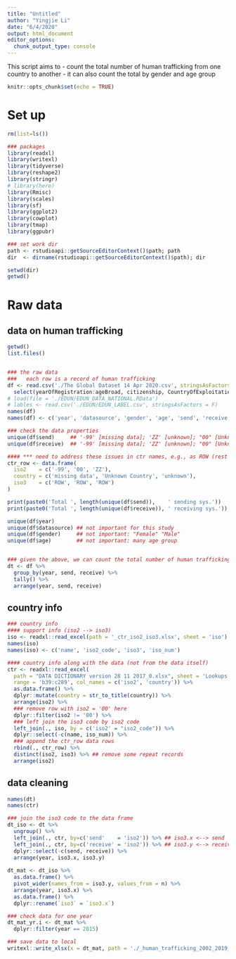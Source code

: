 ```yaml
---
title: "Untitled"
author: "Yingjie Li"
date: "6/4/2020"
output: html_document
editor_options: 
  chunk_output_type: console
---
```



  This script aims to
  - count the total number of human trafficking from one country to another
  - it can also count the total by gender and age group
  
  

```r
knitr::opts_chunk$set(echo = TRUE)
```


# Set up
```r
rm(list=ls())

### packages
library(readxl)
library(writexl)
library(tidyverse)
library(reshape2)
library(stringr)
# library(here)
library(Rmisc)
library(scales)
library(sf)
library(ggplot2)
library(cowplot)
library(tmap)
library(ggpubr)
```


```r
### set work dir
path <- rstudioapi::getSourceEditorContext()$path; path
dir  <- dirname(rstudioapi::getSourceEditorContext()$path); dir

setwd(dir)
getwd()

```


# Raw data
## data on human trafficking
```r
getwd()
list.files()


### the raw data
###   each row is a record of human trafficking
df <- read.csv('./The Global Dataset 14 Apr 2020.csv', stringsAsFactors = F) %>%
  select(yearOfRegistration:ageBroad, citizenship, CountryOfExploitation)
# load(file = './EDUN/EDUN_DATA_NATIONAL.RData')
# lables <- read.csv('./EDUN/EDUN_LABEL.csv', stringsAsFactors = F) 
names(df)
names(df) <- c('year', 'datasource', 'gender', 'age', 'send', 'receive')

### check the data properties
unique(df$send)     ## '-99' [missing data]; 'ZZ' [unknown]; "00" [Unknown Country]
unique(df$receive)  ## '-99' [missing data]; 'ZZ' [unknown]; "00" [Unknown Country]

#### *** need to address these issues in ctr names, e.g., as ROW (rest of the world)
ctr_row <- data.frame(
  iso2    = c('-99', '00', 'ZZ'),
  country = c('missing data', 'Unknown Country', 'unknown'),
  iso3    = c('ROW', 'ROW', 'ROW')
)

print(paste0('Total ', length(unique(df$send)),    ' sending sys.'))
print(paste0('Total ', length(unique(df$receive)), ' receiving sys.'))

unique(df$year)
unique(df$datasource) ## not important for this study
unique(df$gender)     ## not important: "Female" "Male" 
unique(df$age)        ## not important: many age group


### given the above, we can count the total number of human trafficking from country A to country B in each year 
dt <- df %>%
  group_by(year, send, receive) %>%
  tally() %>%
  arrange(year, send, receive)

```


## country info
```r
### country info 
#### support info (iso2 --> iso3)
iso <- readxl::read_excel(path = '_ctr_iso2_iso3.xlsx', sheet = 'iso')
names(iso)
names(iso) <- c('name', 'iso2_code', 'iso3', 'iso_num')

#### country info along with the data (not from the data itself)
ctr <- readxl::read_excel(
  path = "DATA DICTIONARY version 28 11 2017_0.xlsx", sheet = 'Lookups ', 
  range = 'b39:c289', col_names = c('iso2', 'country')) %>%
  as.data.frame() %>%
  dplyr::mutate(country = str_to_title(country)) %>%
  arrange(iso2) %>%
  ### remove row with iso2 = '00' here
  dplyr::filter(iso2 != '00') %>%
  ### left join the iso3 code by iso2 code
  left_join(., iso, by = c('iso2' = "iso2_code")) %>%
  dplyr::select(-c(name, iso_num)) %>%
  ### append the ctr_row data rows
  rbind(., ctr_row) %>%
  distinct(iso2, iso3) %>% ## remove some repeat records
  arrange(iso2)

```


## data cleaning
```r
names(dt)
names(ctr)

### join the iso3 code to the data frame
dt_iso <- dt %>%
  ungroup() %>%
  left_join(., ctr, by=c('send'    = 'iso2')) %>% ## iso3.x <--> send
  left_join(., ctr, by=c('receive' = 'iso2')) %>% ## iso3.y <--> receive
  dplyr::select(-c(send, receive)) %>%
  arrange(year, iso3.x, iso3.y)
  
dt_mat <- dt_iso %>%
  as.data.frame() %>%
  pivot_wider(names_from = iso3.y, values_from = n) %>%
  arrange(year, iso3.x) %>%
  as.data.frame() %>%
  dplyr::rename(`iso3` = `iso3.x`)

### check data for one year
dt_mat_yr.i <- dt_mat %>%
  dplyr::filter(year == 2015)

### save data to local
writexl::write_xlsx(x = dt_mat, path = './_human_trafficking_2002_2019_cleaned.xlsx')
```

